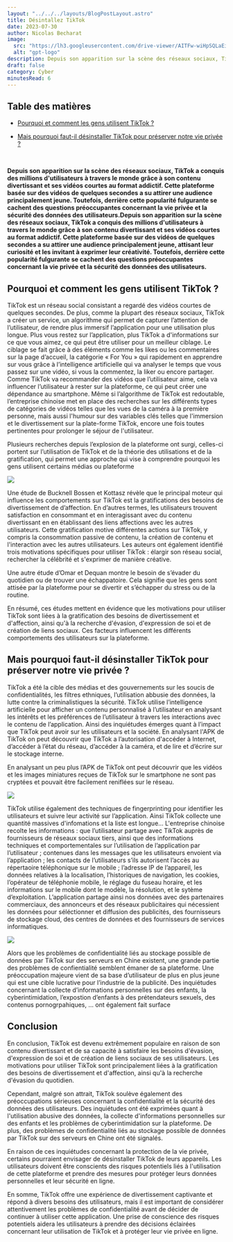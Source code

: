 ```yaml
---
layout: "../../../layouts/BlogPostLayout.astro"
title: Désintallez TikTok
date: 2023-07-30
author: Nicolas Becharat
image:
  src: "https://lh3.googleusercontent.com/drive-viewer/AITFw-wiHpSQLaEiRshC1iZEFqAFn9yUIlh8RnATGJrQuIKbXpTxSUVP8f3LFhD5WindTqR2clQ1yk9vhRfAt4Z-yJ15QlrHRQ=s2560"
  alt: "gpt-logo"
description: Depuis son apparition sur la scène des réseaux sociaux, TikTok a conquis des millions d'utilisateurs à travers le monde grâce à son contenu divertissant et ses vidéos courtes au format addictif. Cette plateforme basée sur des vidéos de quelques secondes a su attirer une audience principalement jeune. Toutefois, derrière cette popularité fulgurante se cachent des questions préoccupantes concernant la vie privée et la sécurité des données des utilisateurs.
draft: false
category: Cyber
minutesRead: 6
---
```


## Table des matières

* [Pourquoi et comment les gens utilisent TikTok ?](#pourquoi-et-comment-les-gens-utilisent-tiktok)


* [Mais pourquoi faut-il désinstaller TikTok pour préserver notre vie privée ?](#mais-pourquoi-faut-il-désinstaller-tiktok-pour-préserver-notre-vie-privée)


<br/>

**Depuis son apparition sur la scène des réseaux sociaux, TikTok a conquis des millions d'utilisateurs à travers le monde grâce à son contenu divertissant et ses vidéos courtes au format addictif. Cette plateforme basée sur des vidéos de quelques secondes a su attirer une audience principalement jeune. Toutefois, derrière cette popularité fulgurante se cachent des questions préoccupantes concernant la vie privée et la sécurité des données des utilisateurs.Depuis son apparition sur la scène des réseaux sociaux, TikTok a conquis des millions d'utilisateurs à travers le monde grâce à son contenu divertissant et ses vidéos courtes au format addictif. Cette plateforme basée sur des vidéos de quelques secondes a su attirer une audience principalement jeune, attisant leur curiosité et les invitant à exprimer leur créativité. Toutefois, derrière cette popularité fulgurante se cachent des questions préoccupantes concernant la vie privée et la sécurité des données des utilisateurs.**


## Pourquoi et comment les gens utilisent TikTok ? 

TikTok est un réseau social consistant a regardé des vidéos courtes de quelques secondes. De plus, comme la plupart des réseaux sociaux, TikTok a créer un service, un algorithme qui permet de capturer l’attention de l’utilisateur, de rendre plus immersif l’application pour une utilisation plus longue. Plus vous restez sur l’application, plus TikTok a d'informations sur ce que vous aimez, ce qui peut être utiliser pour un meilleur ciblage. Le ciblage se fait grâce à des éléments comme les likes ou les commentaires sur la page d’accueil, la catégorie « For You » qui rapidement en apprendre sur vous grâce à l’intelligence artificielle qui va analyser le temps que vous passez sur une vidéo, si vous la commentez, la liker ou encore partager. Comme TikTok va recommander des vidéos que l’utilisateur aime, cela va influencer l’utilisateur à rester sur la plateforme, ce qui peut créer une dépendance au smartphone. 
Même si l’algorithme de TikTok est redoutable, l’entreprise chinoise met en place des recherches sur les différents types de catégories de vidéos telles que les vues de la caméra à la première personne, mais aussi l'humour sur des variables clés telles que l'immersion et le divertissement sur la plate-forme TikTok, encore une fois toutes pertinentes pour prolonger le séjour de l'utilisateur.

Plusieurs recherches depuis l’explosion de la plateforme ont surgi, celles-ci portent sur l’utilisation de TikTok et de la théorie des utilisations et de la gratification, qui permet une approche qui vise à comprendre pourquoi les gens utilisent certains médias ou plateforme

<img src = "https://lh3.googleusercontent.com/drive-viewer/AITFw-xqRaMlQ27Jci_fa8rDu2yDhDycGYuisTAUkcV0mP2ffYcvoTDqh6aRc44c3u2VG-YQZuACPtBoWD0wEuEOCqBHiyTo4Q=s1600" class="max-w-full h-auto block m-auto"/>


Une étude de Bucknell Bossen et Kottasz révèle que le principal moteur qui influence les comportements sur TikTok est la gratifications des besoins de divertissement de d’affection. En d’autres termes, les utilisateurs trouvent satisfaction en consommant et en interagissant avec du contenu divertissant en en établissant des liens affections avec les autres utilisateurs. 
Cette gratification motive différentes actions sur TikTok, y compris la consommation passive de contenu, la création de contenu et l'interaction avec les autres utilisateurs. Les auteurs ont également identifié trois motivations spécifiques pour utiliser TikTok : élargir son réseau social, rechercher la célébrité et s'exprimer de manière créative.

Une autre étude d’Omar et Dequan montre le besoin de s’évader du quotidien ou de trouver une échappatoire. Cela signifie que les gens sont attisée par la plateforme pour se divertir et s’échapper du stress ou de la routine. 

En résumé, ces études mettent en évidence que les motivations pour utiliser TikTok sont liées à la gratification des besoins de divertissement et d'affection, ainsi qu'à la recherche d'évasion, d'expression de soi et de création de liens sociaux. Ces facteurs influencent les différents comportements des utilisateurs sur la plateforme.

## Mais pourquoi faut-il désinstaller TikTok pour préserver notre vie privée ?

TikTok a été la cible des médias et des gouvernements sur les soucis de confidentialités, les filtres ethniques, l’utilisation abbusie des données, la lutte contre la criminalistiques la sécurité. 
TikTok utilise l’intelligence artificielle pour afficher un contenu personnalisé à l’utilisateur en analysant les intérêts et les préférences de l’utilisateur à travers les interactions avec le contenu de l’application. Ainsi des inquiétudes émerges quant à l’impact que TikTok peut avoir sur les utilisateurs et la société. 
En analysant l'APK de TikTok on peut découvrir que TikTok a l’autorisation d'accéder à Internet, d’accéder à l’état du réseau, d’accéder à la caméra, et de lire et d’écrire sur le stockage interne. 
 
En analysant un peu plus l’APK de TikTok ont peut découvrir que les vidéos et les images miniatures reçues de TikTok sur le smartphone ne sont pas cryptées et pouvait être facilement reniflées sur le réseau.

<img src='https://lh3.googleusercontent.com/drive-viewer/AITFw-wz14s_TcdBf1BZKBlc7GcqgplH8lAHC7T1yv-L9pERM_Iq0VXguTROK_pyDq9roygYEHm8Tx6JU0BL6faFH_Qt4nRHAA=s1600' class="max-w-full h-auto block m-auto"/>

TikTok utilise également des techniques de fingerprinting pour identifier les utilisateurs et suivre leur activité sur l’application.
Ainsi TikTok collecte une quantité massives d'infomations et la liste est longue... L'entreprise chinoise recolte les informations : que l’utilisateur partage avec TikTok auprès de fournisseurs de réseaux sociaux tiers, ainsi que des informations techniques et comportementales sur l’utilisation de l’application par l’utilisateur ; contenues dans les messages que les utilisateurs envoient via l’application ; les contacts de l’utilisateurs s’ils autorisent l’accès au répertaoire téléphonique sur le mobile ; l’adresse IP de l’appareil, les données relatives à la localisation, l’historiques de navigation, les cookies, l’opérateur de téléphonie mobile, le réglage du fuseau horaire, et les informations sur le mobile dont le modèle, la résolution, et le sytème d’exploitation. L’application partage ainsi nos données avec des partenaires commerciaux, des annonceurs et des réseaux publicitaires qui nécessient les données pour séléctionner et diffusion des publicités, des fournisseurs de stockage cloud, des centres de données et des fournisseurs de services informatiques. 

<img src="https://lh3.googleusercontent.com/drive-viewer/AITFw-zUsfYNtkxw6AaiatN4TudF-4SS2GEHtxBRdOFVbIsJjxJRSXfLXvb724ow_GLbxPEZISOtj6KTZZhuG2rnnLAxDqBf5g=s2560" class="max-w-full h-auto block m-auto" />

Alors que les problèmes de confidentialité liés au stockage possible de données par TikTok sur des serveurs en Chine existent, une grande partie des problèmes de confientialité semblent émaner de sa plateforme. Une préoccupation majeure vient de sa base d’utilisateur de plus en plus jeune qui est une cible lucrative pour l’industrie de la publicité. Des inquiétudes concernant la collecte d’informations personnelles sur des enfants, la cyberintimidation, l’expostion d’enfants à des prétendateurs sexuels, des contenus pornogrpahiques, … ont également fait surface

## Conclusion
En conclusion, TikTok est devenu extrêmement populaire en raison de son contenu divertissant et de sa capacité à satisfaire les besoins d'évasion, d'expression de soi et de création de liens sociaux de ses utilisateurs. Les motivations pour utiliser TikTok sont principalement liées à la gratification des besoins de divertissement et d'affection, ainsi qu'à la recherche d'évasion du quotidien.

Cependant, malgré son attrait, TikTok soulève également des préoccupations sérieuses concernant la confidentialité et la sécurité des données des utilisateurs. Des inquiétudes ont été exprimées quant à l'utilisation abusive des données, la collecte d'informations personnelles sur des enfants et les problèmes de cyberintimidation sur la plateforme. De plus, des problèmes de confidentialité liés au stockage possible de données par TikTok sur des serveurs en Chine ont été signalés.

En raison de ces inquiétudes concernant la protection de la vie privée, certains pourraient envisager de désinstaller TikTok de leurs appareils. Les utilisateurs doivent être conscients des risques potentiels liés à l'utilisation de cette plateforme et prendre des mesures pour protéger leurs données personnelles et leur sécurité en ligne.

En somme, TikTok offre une expérience de divertissement captivante et répond à divers besoins des utilisateurs, mais il est important de considérer attentivement les problèmes de confidentialité avant de décider de continuer à utiliser cette application. Une prise de conscience des risques potentiels aidera les utilisateurs à prendre des décisions éclairées concernant leur utilisation de TikTok et à protéger leur vie privée en ligne.